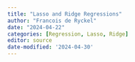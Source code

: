 ```yaml
---
title: "Lasso and Ridge Regressions"
author: "Francois de Ryckel"
date: "2024-04-22"
categories: [Regression, Lasso, Ridge]
editor: source
date-modified: '2024-04-30'
---
```


